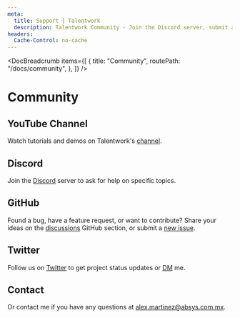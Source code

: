 ```yaml
---
meta:
  title: Support | Talentwork
  description: Talentwork Community - Join the Discord server, submit a GitHub issue, follow us on Twitter, or contact us directly.
headers:
  Cache-Control: no-cache
---
```



<DocBreadcrumb
  items={[
    {
      title: "Community",
      routePath: "/docs/community",
    },
  ]}
/>

# Community

## YouTube Channel

Watch tutorials and demos on Talentwork's [channel](https://www.youtube.com/channel/UCdXy3FPDHxP-b7NhPspt6cQ).

## Discord

Join the [Discord](https://discord.gg/KMkjU2BFn9) server to ask for help on specific topics.

## GitHub

Found a bug, have a feature request, or want to contribute? Share your ideas on the [discussions](https://github.com/AlexandroMtzG/saasrock/discussions) GitHub section, or submit a [new issue](https://github.com/AlexandroMtzG/saasrock/issues/new).

## Twitter

Follow us on [Twitter](https://twitter.com/saas_rock) to get project status updates or [DM](https://twitter.com/alexandromtzg) me.

## Contact

Or contact me if you have any questions at <a href="mailto:alex.martinez@absys.com.mx">alex.martinez@absys.com.mx</a>.
